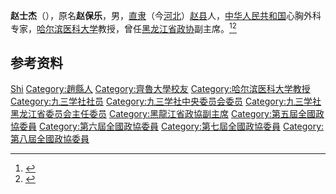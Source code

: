 {{Distinguish2|第五届全国人民代表大会天津市代表赵士杰}}

'''赵士杰'''（{{bd|1916年|10月|2011年|7月26日}}），原名'''赵保乐'''，男，[[直隶|直隶]]（今[[河北|河北]]）[[赵县|赵县]]人，[[中华人民共和国|中华人民共和国]]心胸外科专家，[[哈尔滨医科大学|哈尔滨医科大学]]教授，曾任[[黑龙江省政协|黑龙江省政协]]副主席。<ref>{{Cite book|title=中华人民共和国职官志|author=何虎生, 李耀东, 向常福主编|publisher=中国社会出版社|year=2003|isbn=9787800883934|location=北京|pages=}}</ref><ref>{{Cite web|title=我国心胸外科专家赵士杰教授逝世 享年95岁|url=http://news.sciencenet.cn/htmlnews/2011/8/250954.shtm|accessdate=2020-09-10|work=九三学社}}</ref>

== 参考资料 ==
{{reflist}}

{{中国人物小作品}}
{{九三学社第六届中央委员会}}

{{Authority control}}
{{DEFAULTSORT:Zhao赵}}
[[Category:赵姓|Shi]]
[[Category:趙縣人|Category:趙縣人]]
[[Category:齊魯大學校友|Category:齊魯大學校友]]
[[Category:哈尔滨医科大学教授|Category:哈尔滨医科大学教授]]
[[Category:九三学社社员|Category:九三学社社员]]
[[Category:九三学社中央委员会委员|Category:九三学社中央委员会委员]]
[[Category:九三学社黑龙江省委员会主任委员|Category:九三学社黑龙江省委员会主任委员]]
[[Category:黑龍江省政協副主席|Category:黑龍江省政協副主席]]
[[Category:第五屆全國政協委員|Category:第五屆全國政協委員]]
[[Category:第六屆全國政協委員|Category:第六屆全國政協委員]]
[[Category:第七屆全國政協委員|Category:第七屆全國政協委員]]
[[Category:第八屆全國政協委員|Category:第八屆全國政協委員]]
